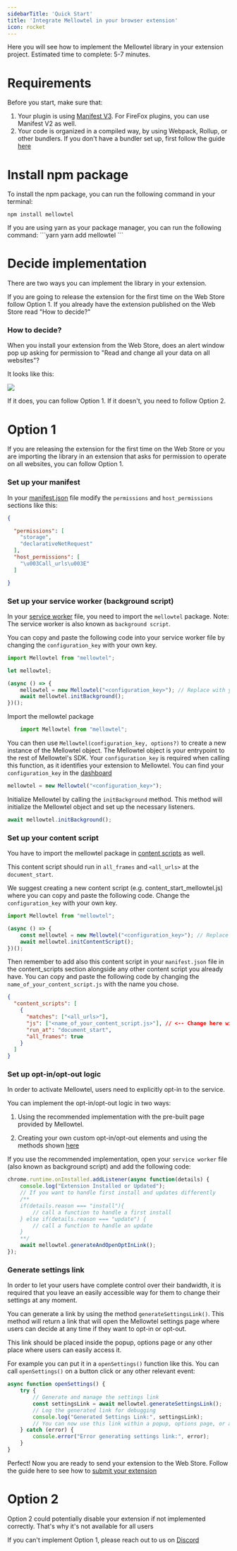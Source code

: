 ```yaml
---
sidebarTitle: 'Quick Start'
title: 'Integrate Mellowtel in your browser extension'
icon: rocket
---
```


Here you will see how to implement the Mellowtel library in your extension project.
Estimated time to complete: 5-7 minutes.

# Requirements
Before you start, make sure that:

1) Your plugin is using [Manifest V3](https://developer.chrome.com/docs/extensions/develop/migrate/what-is-mv3). For FireFox plugins, you can use Manifest V2 as well.
2) Your code is organized in a compiled way, by using Webpack, Rollup, or other bundlers.
If you don't have a bundler set up, first follow the guide [here](/browser-plugins/static-to-webpack)

# Install npm package

To install the npm package, you can run the following command in your terminal:

```npm
npm install mellowtel
```

<Accordion title="Yarn">
    If you are using yarn as your package manager, you can run the following command:
    ```yarn
    yarn add mellowtel
    ```
</Accordion>

# Decide implementation
There are two ways you can implement the library in your extension.

If you are going to release the extension for the first time on the Web Store follow Option 1.
If you already have the extension published on the Web Store read "How to decide?"

### How to decide?

When you install your extension from the Web Store, does an alert window pop up asking for permission to "Read and change all your data on all websites"?

It looks like this:

<Frame caption="Alert window asking for permission to Read and change all your data on all websites">
    <img src="/images/alert_web_store.png" />
</Frame>

If it does, you can follow Option 1. If it doesn't, you need to follow Option 2.


# Option 1
If you are releasing the extension for the first time on the Web Store or you are importing the library in an extension that asks for permission to operate on all websites, you can follow Option 1.

### Set up your manifest
In your [manifest.json](https://developer.chrome.com/docs/extensions/reference/manifest) file modify the `permissions` and `host_permissions` sections like this:

```json
{

  "permissions": [
    "storage",
    "declarativeNetRequest"
  ],
  "host_permissions": [
    "\u003Call_urls\u003E"
  ]

}
```

### Set up your service worker (background script)

In your [service worker](https://developer.chrome.com/docs/extensions/develop/concepts/service-workers) file, you need to import the `mellowtel` package.
Note: The service worker is also known as `background script`.

You can copy and paste the following code into your service worker file by changing the `configuration_key` with your own key.

```javascript
import Mellowtel from "mellowtel";

let mellowtel;

(async () => {
    mellowtel = new Mellowtel("<configuration_key>"); // Replace with your configuration key
    await mellowtel.initBackground();
})();
```

<Accordion title="Service worker code breakdown">
Import the mellowtel package

```javascript
    import Mellowtel from "mellowtel";
```

You can then use `Mellowtel(configuration_key, options?)` to create a new instance of the Mellowtel object. The Mellowtel object is your entrypoint to the rest of Mellowtel's SDK. Your `configuration_key` is required when calling this function, as it identifies your extension to Mellowtel. You can find your `configuration_key` in the [dashboard](https://www.mellowtel.com/mellowtel-dashboard/#home)
```javascript
mellowtel = new Mellowtel("<configuration_key>");
```

Initialize Mellowtel by calling the `initBackground` method. This method will initialize the Mellowtel object and set up the necessary listeners.
```javascript
await mellowtel.initBackground();
```
</Accordion>


### Set up your content script
You have to import the mellowtel package in [content scripts](https://developer.chrome.com/docs/extensions/develop/concepts/content-scripts) as well.

This content script should run in `all_frames` and `<all_urls>` at the `document_start`.

We suggest creating a new content script (e.g. content_start_mellowtel.js) where you can copy and paste the following code.
Change the `configuration_key` with your own key.

```javascript
import Mellowtel from "mellowtel";

(async () => {
    const mellowtel = new Mellowtel("<configuration_key>"); // Replace with your configuration key
    await mellowtel.initContentScript();
})();
```

Then remember to add also this content script in your `manifest.json` file in the content_scripts section alongside any other content script you already have.
You can copy and paste the following code by changing the `name_of_your_content_script.js` with the name you chose.

```json
{
  "content_scripts": [
    {
      "matches": ["<all_urls>"],
      "js": ["<name_of_your_content_script.js>"], // <-- Change here with the name of your content script
      "run_at": "document_start",
      "all_frames": true
    }
  ]
}
```

### Set up opt-in/opt-out logic
In order to activate Mellowtel, users need to explicitly opt-in to the service.

You can implement the opt-in/opt-out logic in two ways:
1) Using the recommended implementation with the pre-built page provided by Mellowtel.

2) Creating your own custom opt-in/opt-out elements and using the methods shown [here](https://docs.mellowtel.com/concepts/opt-in-out#2-custom-elements)

If you use the recommended implementation, open your `service worker` file (also known as background script) and add the following code:

```javascript
chrome.runtime.onInstalled.addListener(async function(details) {
    console.log("Extension Installed or Updated");
    // If you want to handle first install and updates differently
    /**
    if(details.reason === "install"){
        // call a function to handle a first install
    } else if(details.reason === "update") {
        // call a function to handle an update
    }
    **/
    await mellowtel.generateAndOpenOptInLink();
});
```

### Generate settings link

In order to let your users have complete control over their bandwidth, it is required that you leave an easily accessible way for them to change their settings at any moment.

You can generate a link by using the method `generateSettingsLink()`.
This method will return a link that will open the Mellowtel settings page where users can decide at any time if they want to opt-in or opt-out.

This link should be placed inside the popup, options page or any other place where users can easily access it.

For example you can put it in a `openSettings()` function like this. You can call `openSettings()` on a button click or any other relevant event:

```javascript
async function openSettings() {
    try {
        // Generate and manage the settings link
        const settingsLink = await mellowtel.generateSettingsLink();
        // Log the generated link for debugging
        console.log("Generated Settings Link:", settingsLink);
        // You can now use this link within a popup, options page, or any UI element
    } catch (error) {
        console.error("Error generating settings link:", error);
    }
}
```

Perfect! Now you are ready to send your extension to the Web Store. Follow the guide here to see how to [submit your extension](/browser-plugins/submit-to-chrome-store)

# Option 2

<Warning>Option 2 could potentially disable your extension if not implemented correctly. That's why it's not available for all users </Warning>

If you can't implement Option 1, please reach out to us on [Discord](https://discord.com/invite/txAZp4MSDe)



